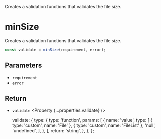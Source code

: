 
<Title>minSize</Title>
<Description>
  Creates a validation functions that validates the file size.
</Description>

# minSize

Creates a validation functions that validates the file size.

```ts
const validate = minSize(requirement, error);
```

## Parameters

- `requirement` <Property type="number" />
- `error` <Property type="string" />

## Return

- `validate` <Property {...properties.validate} />

  validate: {
    type: {
      type: 'function',
      params: [
        {
          name: 'value',
          type: [
            { type: 'custom', name: 'File' },
            { type: 'custom', name: 'FileList' },
            'null',
            'undefined',
          ],
        },
      ],
      return: 'string',
    },
  },
};
